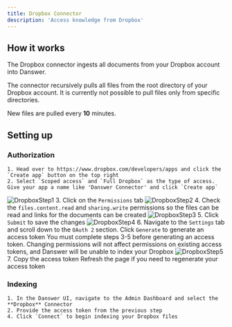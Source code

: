 ```yaml
---
title: Dropbox Connector
description: 'Access knowledge from Dropbox'
---
```


## How it works
The Dropbox connector ingests all documents from your Dropbox account into Danswer.

The connector recursively pulls all files from the root directory of your Dropbox account. It is currently not possible to pull files only from specific directories.

New files are pulled every **10** minutes.

## Setting up
### Authorization
    1. Head over to https://www.dropbox.com/developers/apps and click the `Create app` button on the top right
    2. Select `Scoped access` and `Full Dropbox` as the type of access. Give your app a name like 'Danswer Connector' and click `Create app`
![DropboxStep1](/images/connectors/dropbox/dropbox-connector-1.png)
    3. Click on the `Permissions` tab
![DropboxStep2](/images/connectors/dropbox/dropbox-connector-2.png)
    4. Check the `files.content.read` and `sharing.write` permissions so the files can be read and links for the documents can be created
![DropboxStep3](/images/connectors/dropbox/dropbox-connector-3.png)
    5. Click `Submit` to save the changes
![DropboxStep4](/images/connectors/dropbox/dropbox-connector-4.png)
    6. Navigate to the `Settings` tab and scroll down to the `OAuth 2` section. Click `Generate` to generate an access token
    <Warning>You must complete steps 3-5 before generating an access token. Changing permissions will not affect permissions on existing access tokens, and Danswer will be unable to index your Dropbox</Warning>
![DropboxStep5](/images/connectors/dropbox/dropbox-connector-5.png)
    7. Copy the access token
    <Info>Refresh the page if you need to regenerate your access token</Info>

### Indexing
    1. In the Danswer UI, navigate to the Admin Dashboard and select the **Dropbox** Connector
    2. Provide the access token from the previous step
    4. Click `Connect` to begin indexing your Dropbox files

